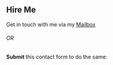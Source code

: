 
<div style="display:flex; flex-wrap:wrap; width:100%; justify-content: space-between; max-width:1200px">
<div>
  <h2>
  Hire Me
</h2>
<p>
Get in touch with me via my <span><a href='mailto:samuelakhaze@gmail.com'>Mailbox</a></span> </p>
<h6>OR</h6>
<p><strong>Submit </strong>this contact form to do the same:
</p>
</div>

<ContactForm />
</div>